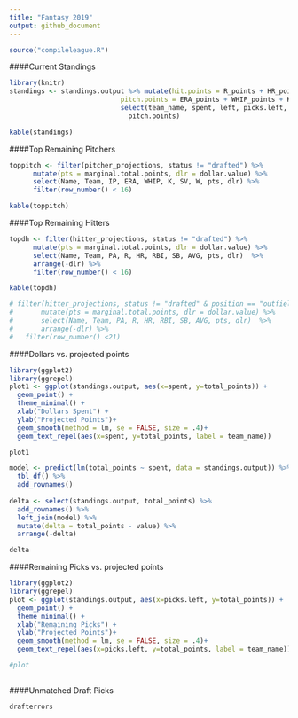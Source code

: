 ```yaml
---
title: "Fantasy 2019"
output: github_document 
---
```


```r
source("compileleague.R")
```

####Current Standings
```r
library(knitr)
standings <- standings.output %>% mutate(hit.points = R_points + HR_points + RBI_points + SB_points + AVG_points,
                            pitch.points = ERA_points + WHIP_points + K_points + SV_points + W_points) %>%
                            select(team_name, spent, left, picks.left, total_points, hit.points,
                              pitch.points)

kable(standings)
```

####Top Remaining Pitchers
```r

toppitch <- filter(pitcher_projections, status != "drafted") %>%
      mutate(pts = marginal.total.points, dlr = dollar.value) %>%
      select(Name, Team, IP, ERA, WHIP, K, SV, W, pts, dlr) %>% 
      filter(row_number() < 16)

kable(toppitch)
```

####Top Remaining Hitters
```r
topdh <- filter(hitter_projections, status != "drafted") %>%
      mutate(pts = marginal.total.points, dlr = dollar.value) %>%
      select(Name, Team, PA, R, HR, RBI, SB, AVG, pts, dlr)  %>%
      arrange(-dlr) %>% 
      filter(row_number() < 16)

kable(topdh)

```

```r
# filter(hitter_projections, status != "drafted" & position == "outfield") %>%
#       mutate(pts = marginal.total.points, dlr = dollar.value) %>%
#       select(Name, Team, PA, R, HR, RBI, SB, AVG, pts, dlr)  %>%
#       arrange(-dlr) %>% 
#   filter(row_number() <21)
```

####Dollars vs. projected points
```r
library(ggplot2)
library(ggrepel)
plot1 <- ggplot(standings.output, aes(x=spent, y=total_points)) + 
  geom_point() +
  theme_minimal() +
  xlab("Dollars Spent") +
  ylab("Projected Points")+
  geom_smooth(method = lm, se = FALSE, size = .4)+
  geom_text_repel(aes(x=spent, y=total_points, label = team_name)) 

plot1 

model <- predict(lm(total_points ~ spent, data = standings.output)) %>% 
  tbl_df() %>% 
  add_rownames() 
  
delta <- select(standings.output, total_points) %>% 
  add_rownames() %>% 
  left_join(model) %>% 
  mutate(delta = total_points - value) %>% 
  arrange(-delta)

delta
```

####Remaining Picks vs. projected points

```r
library(ggplot2)
library(ggrepel)
plot <- ggplot(standings.output, aes(x=picks.left, y=total_points)) + 
  geom_point() +
  theme_minimal() +
  xlab("Remaining Picks") +
  ylab("Projected Points")+
  geom_smooth(method = lm, se = FALSE, size = .4)+
  geom_text_repel(aes(x=picks.left, y=total_points, label = team_name)) 

#plot
  
```

####Unmatched Draft Picks
```r
drafterrors
```